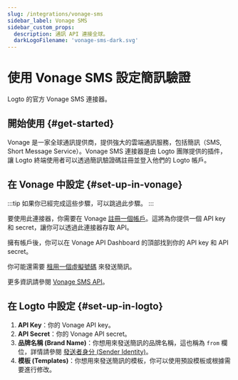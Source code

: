 ```yaml
---
slug: /integrations/vonage-sms
sidebar_label: Vonage SMS
sidebar_custom_props:
  description: 通訊 API 連接全球。
  darkLogoFilename: 'vonage-sms-dark.svg'
---
```



# 使用 Vonage SMS 設定簡訊驗證

Logto 的官方 Vonage SMS 連接器。

<GuideTip />

## 開始使用 \{#get-started}

Vonage 是一家全球通訊提供商，提供強大的雲端通訊服務，包括簡訊（SMS, Short Message Service）。Vonage SMS 連接器是由 Logto 團隊提供的插件，讓 Logto 終端使用者可以透過簡訊驗證碼註冊並登入他們的 Logto 帳戶。

## 在 Vonage 中設定 \{#set-up-in-vonage}

:::tip
如果你已經完成這些步驟，可以跳過此步驟。
:::

要使用此連接器，你需要在 Vonage [註冊一個帳戶](https://developer.vonage.com/en/account/guides/dashboard-management#create-and-configure-a-vonage-account)。這將為你提供一個 API key 和 secret，讓你可以透過此連接器存取 API。

擁有帳戶後，你可以在 Vonage API Dashboard 的頂部找到你的 API key 和 API secret。

你可能還需要 [租用一個虛擬號碼](https://developer.vonage.com/en/numbers/guides/number-management#rent-a-virtual-number) 來發送簡訊。

更多資訊請參閱 [Vonage SMS API](https://developer.vonage.com/en/messaging/sms/overview)。

## 在 Logto 中設定 \{#set-up-in-logto}

1. **API Key**：你的 Vonage API key。
2. **API Secret**：你的 Vonage API secret。
3. **品牌名稱 (Brand Name)**：你想用來發送簡訊的品牌名稱，這也稱為 `from` 欄位，詳情請參閱 [發送者身分 (Sender Identity)](https://developer.vonage.com/en/messaging/sms/guides/custom-sender-id)。
4. **模板 (Templates)**：你想用來發送簡訊的模板，你可以使用預設模板或根據需要進行修改。

